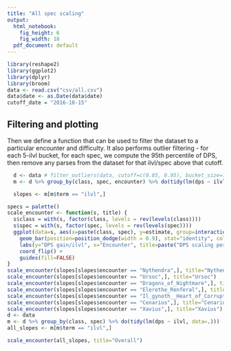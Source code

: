 ```yaml
---
title: "All spec scaling"
output:
  html_notebook: 
    fig_height: 6
    fig_width: 18
  pdf_document: default
---
```


```r
library(reshape2)
library(ggplot2)
library(dplyr)
library(broom)
data <- read.csv("csv/all.csv")
data$date <- as.Date(data$date)
cutoff_date = "2016-10-15"
```

## Filtering and plotting

Then we define a function that can be used to filter the dataset to a particular encounter and difficulty. It also performs outlier filtering - for each 5-ilvl bucket, for each spec, we compute the 95th percentile of DPS, then remove any parses from the dataset for that ilvl/spec above that cutoff.

```r

  d <- data # filter_outliers(data, cutoff=c(0.05, 0.95), bucket_size=1)
  m <- d %>% group_by(class, spec, encounter) %>% do(tidy(lm(dps ~ ilvl, data=.)))

  slopes <- m[m$term == "ilvl",]
```

```r
specs = palette()
scale_encounter <- function(s, title) {
  s$class = with(s, factor(class, levels = rev(levels(class))))
  s$spec = with(s, factor(spec, levels = rev(levels(spec))))
  ggplot(data=s, aes(x=paste(class, spec), y=estimate, group=interaction(class, spec), reorder=estimate, fill=paste(class, spec))) +
    geom_bar(position=position_dodge(width = 0.9), stat="identity", colour="black") +
    labs(y="DPS gain/ilvl", x="Encounter", title=paste("DPS scaling per ilvl:", title)) +
    coord_flip() +
    guides(fill=FALSE)
}
scale_encounter(slopes[slopes$encounter == "Nythendra",], title="Nythendra")
scale_encounter(slopes[slopes$encounter == "Ursoc",], title="Ursoc")
scale_encounter(slopes[slopes$encounter == "Dragons_of_Nightmare",], title="Dragons_of_Nightmare")
scale_encounter(slopes[slopes$encounter == "Elerethe_Renferal",], title="Elerethe_Renferal")
scale_encounter(slopes[slopes$encounter == "Il_gynoth__Heart_of_Corruption",], title="Il_gynoth__Heart_of_Corruption")
scale_encounter(slopes[slopes$encounter == "Cenarius",], title="Cenarius")
scale_encounter(slopes[slopes$encounter == "Xavius",], title="Xavius")
d <- data
m <- d %>% group_by(class, spec) %>% do(tidy(lm(dps ~ ilvl, data=.)))
all_slopes <- m[m$term == "ilvl",]

scale_encounter(all_slopes, title="Overall")
```
